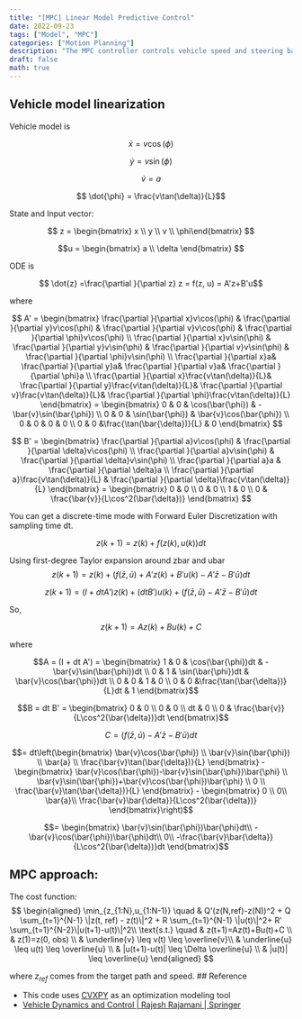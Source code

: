 ```yaml
---
title: "[MPC] Linear Model Predictive Control"
date: 2022-09-23
tags: ["Model", "MPC"]
categories: ["Motion Planning"]
description: "The MPC controller controls vehicle speed and steering based on linearized model."
draft: false
math: true
---
```


## Vehicle model linearization
Vehicle model is 

$$ \dot{x} = v\cos(\phi)$$

$$ \dot{y} = v\sin(\phi)$$

$$ \dot{v} = a$$

$$ \dot{\phi} = \frac{v\tan(\delta)}{L}$$

State and Input vector:

$$ z = \begin{bmatrix}
x \\
y \\
v \\
\phi\end{bmatrix} $$

$$u = \begin{bmatrix}
a \\ 
\delta
\end{bmatrix} $$

ODE is 

$$ \dot{z} =\frac{\partial }{\partial z} z = f(z, u) = A'z+B'u$$

where

$$ A' =
\begin{bmatrix}
\frac{\partial }{\partial x}v\cos(\phi) & 
\frac{\partial }{\partial y}v\cos(\phi) & 
\frac{\partial }{\partial v}v\cos(\phi) &
\frac{\partial }{\partial \phi}v\cos(\phi) \\
\frac{\partial }{\partial x}v\sin(\phi) & 
\frac{\partial }{\partial y}v\sin(\phi) & 
\frac{\partial }{\partial v}v\sin(\phi) &
\frac{\partial }{\partial \phi}v\sin(\phi) \\
\frac{\partial }{\partial x}a& 
\frac{\partial }{\partial y}a& 
\frac{\partial }{\partial v}a&
\frac{\partial }{\partial \phi}a \\
\frac{\partial }{\partial x}\frac{v\tan(\delta)}{L}& 
\frac{\partial }{\partial y}\frac{v\tan(\delta)}{L}& 
\frac{\partial }{\partial v}\frac{v\tan(\delta)}{L}&
\frac{\partial }{\partial \phi}\frac{v\tan(\delta)}{L}
\end{bmatrix}
=
\begin{bmatrix}
0 & 0 & \cos(\bar{\phi}) & -\bar{v}\sin(\bar{\phi}) \\
0 & 0 & \sin(\bar{\phi}) & \bar{v}\cos(\bar{\phi}) \\
0 & 0 & 0 & 0 \\
0 & 0 &\frac{\tan(\bar{\delta})}{L} & 0
\end{bmatrix}
$$

$$
B' =
\begin{bmatrix}
\frac{\partial }{\partial a}v\cos(\phi) &
\frac{\partial }{\partial \delta}v\cos(\phi) \\
\frac{\partial }{\partial a}v\sin(\phi) &
\frac{\partial }{\partial \delta}v\sin(\phi) \\
\frac{\partial }{\partial a}a &
\frac{\partial }{\partial \delta}a \\
\frac{\partial }{\partial a}\frac{v\tan(\delta)}{L} &
\frac{\partial }{\partial \delta}\frac{v\tan(\delta)}{L}
\end{bmatrix}
=
\begin{bmatrix}
0 & 0 \\
0 & 0 \\
1 & 0 \\
0 & \frac{\bar{v}}{L\cos^2(\bar{\delta})}
\end{bmatrix}
$$

You can get a discrete-time mode with Forward Euler Discretization with sampling time dt.

$$z(k+1) = z(k)+f(z(k),u(k))dt$$

Using first-degree Taylor expansion around zbar and ubar
$$z(k+1) = z(k)+(f(\bar{z},\bar{u})+A'z(k)+B'u(k)-A'\bar{z}-B'\bar{u})dt$$

$$z(k+1) = (I + dtA')z(k)+(dtB')u(k) + (f(\bar{z},\bar{u})-A'\bar{z}-B'\bar{u})dt$$

So, 

$$z(k+1) = Az(k)+Bu(k) +C$$

where

$$A = (I + dt A') =
\begin{bmatrix} 
1 & 0 & \cos(\bar{\phi})dt & -\bar{v}\sin(\bar{\phi})dt \\
0 & 1 & \sin(\bar{\phi})dt & \bar{v}\cos(\bar{\phi})dt \\
0 & 0 & 1 & 0 \\
0 & 0 &\frac{\tan(\bar{\delta})}{L}dt & 1
\end{bmatrix}$$

$$B = dt B' =
\begin{bmatrix} 
0 & 0 \\
0 & 0 \\
dt & 0 \\
0 & \frac{\bar{v}}{L\cos^2(\bar{\delta})}dt
\end{bmatrix}$$


$$ C = (f(\bar{z},\bar{u})-A'\bar{z}-B'\bar{u})dt $$

$$= dt\left(\begin{bmatrix} 
\bar{v}\cos(\bar{\phi}) \\
\bar{v}\sin(\bar{\phi}) \\
\bar{a} \\
\frac{\bar{v}\tan(\bar{\delta})}{L}
\end{bmatrix} - 
\begin{bmatrix} 
\bar{v}\cos(\bar{\phi})-\bar{v}\sin(\bar{\phi})\bar{\phi} \\
\bar{v}\sin(\bar{\phi})+\bar{v}\cos(\bar{\phi})\bar{\phi} \\
0 \\
\frac{\bar{v}\tan(\bar{\delta})}{L}
\end{bmatrix} -
\begin{bmatrix} 0 \\ 0\\ \bar{a}\\
\frac{\bar{v}\bar{\delta}}{L\cos^2(\bar{\delta})}
\end{bmatrix}\right)$$

$$= \begin{bmatrix} 
\bar{v}\sin(\bar{\phi})\bar{\phi}dt\\
-\bar{v}\cos(\bar{\phi})\bar{\phi}dt\\
0\\
-\frac{\bar{v}\bar{\delta}}{L\cos^2(\bar{\delta})}dt
\end{bmatrix}$$

## MPC approach:

The cost function:
$$
\begin{aligned} 
\min_{z_{1:N},u_{1:N-1}} \quad & Q'(z(N,ref)-z(N))^2 + Q \sum_{t=1}^{N-1} \|z(t, ref) - z(t)\|^2 + R \sum_{t=1}^{N-1} \|u(t)\|^2+ R' \sum_{t=1}^{N-2}\|u(t+1)-u(t)\|^2\\
\text{s.t.} \quad 
& z(t+1)=Az(t)+Bu(t)+C \\
& z(1)=z(0, obs) \\
& \underline{v} \leq v(t) \leq \overline{v}\\
& \underline{u} \leq u(t) \leq \overline{u} \\
& |u(t+1)-u(t)| \leq \Delta \overline{u} \\
& |u(t)| \leq \overline{u}
\end{aligned}
$$

where $z_{ref}$ comes from the target path and speed.
## Reference

- This code uses [CVXPY](http://www.cvxpy.org/) as an optimization modeling tool 
- [Vehicle Dynamics and Control \| Rajesh Rajamani \| Springer](http://www.springer.com/us/book/9781461414322)